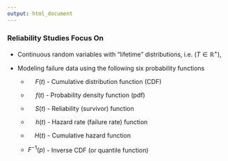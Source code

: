 ---
output: html_document
---

### Reliability Studies Focus On

- Continuous random variables with "lifetime" distributions, i.e. $(T\in \mathbb{R}^{+}),$

- Modeling failure data using the following six probability functions

    - $\hspace{12pt}F(t)$  -  Cumulative distribution function (CDF)

    - $\hspace{14pt}f(t)$  -  Probability density function (pdf)

    - $\hspace{13pt}S(t)$  -  Reliability (survivor) function

    - $\hspace{14pt}h(t)$  -  Hazard rate (failure rate) function

    - $\hspace{11pt}H(t)$  -  Cumulative hazard function

    - $F^{-1}(p)$  -  Inverse CDF (or quantile function)
